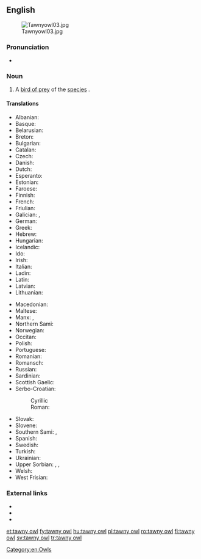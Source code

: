 {{also|tawny-owl}}
==English==
[[Image:Tawnyowl03.jpg|thumb]]

===Pronunciation===
* {{a|RP}} {{IPA|/ˈtɔːni aʊl/|lang=en}}

===Noun===
{{en-noun}}

# A [[bird of prey]] of the [[species]] {{taxlink|Strix aluco|species|noshow=1|ver=1609301}}.

====Translations====
{{trans-top|''Strix aluco''}}
* Albanian: {{t|sq|kukuvajka e pyjeve|f}}
* Basque: {{t|eu|urubi}}
* Belarusian: {{t|be|няясыць шэрая}}
* Breton: {{t|br|kaouenn penn-tev}}
* Bulgarian: {{t|bg|горска улулица|f}}
* Catalan: {{t|ca|gamarús}}
* Czech: {{t|cs|puštík}}
* Danish: {{t+|da|natugle|c}}
* Dutch: {{t+|nl|bosuil|m}}
* Esperanto: {{t|eo|arbara strigo}}
* Estonian: {{t|et|kodukakk}}
* Faroese: {{t|fo|músagjóð}}
* Finnish: {{t+|fi|lehtopöllö}}
* French: {{t+|fr|chouette hulotte|f}}
* Friulian: {{t|fur|catůs}}
* Galician: {{t|gl|curuxa laiona|f}}, {{t+|gl|avelaiona|f}}
* German: {{t+|de|Waldkauz|m}}
* Greek: {{t+|el|χουχουριστής}}
* Hebrew: {{t+|he|לִילִית|f|tr=lilít}}
* Hungarian: {{t+|hu|macskabagoly}}
* Icelandic: {{t|is|náttugla|f}}
* Ido: {{t+|io|hueto}}
* Irish: {{t|ga|ulchabhán donn|m}}
* Italian: {{t+|it|allocco|m}}
* Ladin: {{t|lld|ciuch}}
* Latin: {{t|la|Strix aluco}}
* Latvian: {{t|lv|meža pūce}}
* Lithuanian: {{t|lt|naminė pelėda|f}}
{{trans-mid}}
* Macedonian: {{t|mk|шумски був}}
* Maltese: {{t|mt|kokka|f}}
* Manx: {{t|gv|hullad ghoan|f}}, {{t|gv|hullad ouyr|f}}
* Northern Sami: {{t|se|bussáskuolfi}}
* Norwegian: {{t|no|kattugle}}
* Occitan: {{t+|oc|caús}}
* Polish: {{t+|pl|puszczyk|m}}
* Portuguese: {{t+|pt|coruja-do-mato|f}}
* Romanian: {{t+|ro|huhurez|m}}
* Romansch: {{t|rm|tschuetta da guaud|f}}
* Russian: {{t|ru|неясыть серая}}
* Sardinian: {{t|sc|cuccubaju}}
* Scottish Gaelic: {{t|gd|comhachag-dhonn|f}}
* Serbo-Croatian:
*: Cyrillic {{t|sh|шумска сова|f|sc=Cyrl}}
*: Roman: {{t+|sh|šumska sova|f}}
* Slovak: {{t|sk|sova lesná}}
* Slovene: {{t|sl|lesna sova}}
* Southern Sami: {{t|sma|hamhka}}, {{t|sma|jïjje-snjågloe}}
* Spanish: {{t+|es|cárabo|m}}
* Swedish: {{t+|sv|kattuggla|c}}
* Turkish: {{t+|tr|alaca baykuş}}
* Ukrainian: {{t|uk|сова сіра|f}}
* Upper Sorbian: {{t|hsb|kiwka}}, {{t|hsb|wiwka}}, {{t|hsb|kwikawa}}
* Welsh: {{t|cy|tylluan frech|f}}
* West Frisian: {{t|fy|wâldûle}}
{{trans-bottom}}

===External links===
* {{pedia}}
* {{specieslite|Strix aluco|i=1}}
* {{commonslite|Strix aluco|i=1}}

[[Category:en:Owls]]

[[et:tawny owl]]
[[fy:tawny owl]]
[[hu:tawny owl]]
[[pl:tawny owl]]
[[ro:tawny owl]]
[[fi:tawny owl]]
[[sv:tawny owl]]
[[tr:tawny owl]]